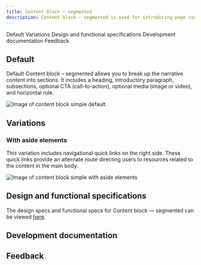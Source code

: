 ```yaml
---
title: Content block – segmented
description: Content block – segmented is used for introducing page content, similar to Content block – simple but it has added ability to include subsections.
---
```



<ComponentDescription name="Content block - segmented" type="layout" />

<AnchorLinks>

<AnchorLink>Default</AnchorLink>
<AnchorLink>Variations</AnchorLink>
<AnchorLink>Design and functional specifications</AnchorLink>
<AnchorLink>Development documentation</AnchorLink>
<AnchorLink>Feedback</AnchorLink>

</AnchorLinks>

## Default

Default Content block – segmented allows you to break up the narrative content into sections. It includes a heading, introductory paragraph, subsections, optional CTA (call-to-action), optional media (image or video), and horizontal rule.

![Image of content block simple default](../../images/pattern/content-block-segmented/content-block-segmented.jpg)

## Variations

### With aside elements
This variation includes navigational quick links on the right side. These quick links provide an alternate route directing users to resources related to the content in the main body.

![Image of content block simple with aside elements](../../images/pattern/content-block-segmented/content-block-segmented-with-aside-elements.jpg)

## Design and functional specifications

The design specs and functional specs for Content block &mdash; segmented can be viewed [here](https://ibm.box.com/s/pkascpokk7ae4t3ixis98hmw4e5y1v56).

## Development documentation

<ComponentStatus name="Content block - segmented" type="layout" />

## Feedback

<ComponentFeedback />

